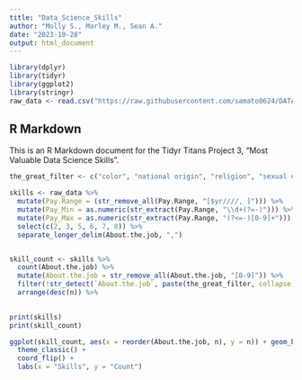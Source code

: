 ```yaml
---
title: "Data_Science_Skills"
author: "Molly S., Marley M., Sean A."
date: "2023-10-28"
output: html_document
---
```


```r
library(dplyr)
library(tidyr)
library(ggplot2)
library(stringr)
raw_data <- read.csv("https://raw.githubusercontent.com/samato0624/DATA607_Project3/main/Raw_Data.csv")
```

## R Markdown

This is an R Markdown document for the Tidyr Titans Project 3, "Most Valuable Data Science Skills".

```r
the_great_filter <- c("color", "national origin", "religion", "sexual orientation", "age", "disability", "gender", "sex", "marital status", "veteran status", "dental", "ethnicity", "race", "genetic information")

skills <- raw_data %>%
  mutate(Pay.Range = (str_remove_all(Pay.Range, "[$yr////, ]"))) %>%
  mutate(Pay_Min = as.numeric(str_extract(Pay.Range, "\\d+(?=-)"))) %>%
  mutate(Pay_Max = as.numeric(str_extract(Pay.Range, "(?<=-)[0-9]+"))) %>%
  select(c(2, 3, 5, 6, 7, 8)) %>%
  separate_longer_delim(About.the.job, ",")


skill_count <- skills %>%
  count(About.the.job) %>%
  mutate(About.the.job = str_remove_all(About.the.job, "[0-9]")) %>%
  filter(!str_detect(`About.the.job`, paste(the_great_filter, collapse = "|"))) %>%
  arrange(desc(n)) %>%
 

print(skills)
print(skill_count)
```

```r
ggplot(skill_count, aes(x = reorder(About.the.job, n), y = n)) + geom_bar(stat = "identity", fill = "steelblue") + 
  theme_classic() +
  coord_flip() +
  labs(x = "Skills", y = "Count")
```

